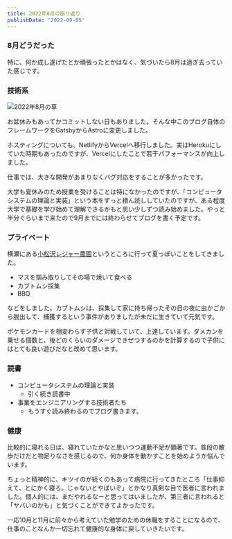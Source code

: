 ```yaml
---
title: 2022年8月の振り返り
publishDate: "2022-09-05"
---
```




### 8月どうだった

特に、何か成し遂げたとか頑張ったとかはなく、気づいたら8月は過ぎ去っていた感じです。


### 技術系

![2022年8月の草](/images/github202208.png)

お盆休みもあってかコミットしない日もありました。そんな中このブログ自体のフレームワークをGatsbyからAstroに変更しました。

<LinkCard url="https://ryokatsu.dev/blog/2022/0824" />

ホスティングについても、NetlifyからVercelへ移行しました。実はHerokuにしていた時期もあったのですが、Vercelにしたことで若干パフォーマンスが向上しました。

仕事では、大きな開発があまりなくバグ対応をすることが多かったです。

大学も夏休みのため授業を受けることは特になかったのですが、「コンピュータシステムの理論と実装」という本をずっと積ん読ししていたのですが、ある程度大学で基礎を学び始めて理解できるかもと思い少しずつ読み始めました。やっと半分ぐらいまで来たので9月までには終わらせてブログを書く予定です。

<LinkCard url="https://www.oreilly.co.jp//books/9784873117126/" />



### プライベート

横瀬にある[小松沢レジャー農園](http://www.komatsuzawa.co.jp/)というところに行って夏っぽいことをしてきました。

- マスを掴み取りしてその場で焼いて食べる
- カブトムシ採集
- BBQ

などをしました。カブトムシは、採集して家に持ち帰ったその日の夜に虫かごから脱出して、捕獲するという事件がありましたが未だに生きていて元気です。

ポケモンカードを相変わらず子供と対戦していて、上達しています。ダメカンを乗せる個数と、後どのくらいのダメージできぜつするのかを計算するので子供にはとても良い遊びだなと改めて思います。


### 読書
- コンピュータシステムの理論と実装
  - 引く続き読書中
- 事業をエンジニアリングする技術者たち
  - もうすぐ読み終わるのでブログ書きます。


### 健康

比較的に寝れる日は、寝れていたかなと思いつつ運動不足が顕著です。普段の散歩だけだと物足りなさを感じるので、何か身体を動かすことを始めようか悩んでいます。

ちょっと精神的に、キツイのが続くのもあって病院に行ってきたところ「仕事抑えて、とにかく寝ろ。じゃないとやばいぞ」とかなり真剣な目で医者に言われました。個人的には、まだやれるなーと思ってはいましたが、第三者に言われると「ヤバいのかも」と気づくことができてよかったです。

一応10月と11月に前々から考えていた勉学のための休職をすることになるので、仕事のことなんか一切忘れて健康的な身体に戻していきたいです。
